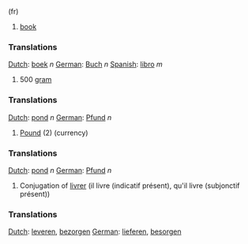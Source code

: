(fr) 
#[[book]]

===Translations===
[[Dutch]]: [[boek]] ''n''
[[German]]: [[Buch]] ''n''
[[Spanish]]: [[libro]] ''m''

#500 [[gram]]

===Translations===
[[Dutch]]: [[pond]] ''n''
[[German]]: [[Pfund]] ''n''

#[[Pound]] (2) (currency)

===Translations===
[[Dutch]]: [[pond]] ''n''
[[German]]: [[Pfund]] ''n''

# Conjugation of [[livrer]] (il livre (indicatif présent), qu'il livre (subjonctif présent))

===Translations===
[[Dutch]]: [[leveren]], [[bezorgen]]
[[German]]: [[lieferen]], [[besorgen]]